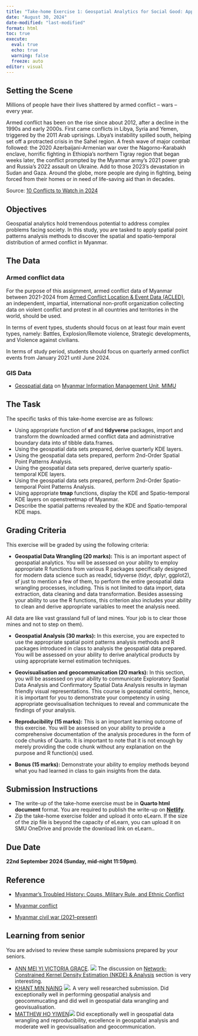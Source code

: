 ```yaml
---
title: "Take-home Exercise 1: Geospatial Analytics for Social Good: Application of Spatial and Spatio-temporal Point Patterns Analysis to discover the geographical distribution of Armed Conflict in Myanmar"
date: "August 30, 2024"
date-modified: "last-modified"
format: html
toc: true
execute: 
  eval: true
  echo: true
  warning: false
  freeze: auto
editor: visual
---
```


## Setting the Scene

Millions of people have their lives shattered by armed conflict – wars – every year.

Armed conflict has been on the rise since about 2012, after a decline in the 1990s and early 2000s. First came conflicts in Libya, Syria and Yemen, triggered by the 2011 Arab uprisings. Libya’s instability spilled south, helping set off a protracted crisis in the Sahel region. A fresh wave of major combat followed: the 2020 Azerbaijani-Armenian war over the Nagorno-Karabakh enclave, horrific fighting in Ethiopia’s northern Tigray region that began weeks later, the conflict prompted by the Myanmar army’s 2021 power grab and Russia’s 2022 assault on Ukraine. Add to those 2023’s devastation in Sudan and Gaza. Around the globe, more people are dying in fighting, being forced from their homes or in need of life-saving aid than in decades. 

Source: [10 Conflicts to Watch in 2024](https://www.crisisgroup.org/global/10-conflicts-watch-2024)

## Objectives

Geospatial analytics hold tremendous potential to address complex problems facing society. In this study, you are tasked to apply spatial point patterns analysis methods to discover the spatial and spatio-temporal distribution of armed conflict in Myanmar.

## The Data

### Armed conflict data

For the purpose of this assignment, armed conflict data of Myanmar between 2021-2024 from [Armed Conflict Location & Event Data (ACLED)](https://acleddata.com/), an independent, impartial, international non-profit organization collecting data on violent conflict and protest in all countries and territories in the world, should be used.

In terms of event types, students should focus on at least four main event types, namely: Battles, Explosion/Remote violence, Strategic developments, and Violence against civilians. 

In terms of study period, students should focus on quarterly armed conflict events from January 2021 until June 2024.

### GIS Data

-   [Geospatial data](http://geonode.themimu.info/layers/?limit=100&offset=0) on [Myanmar Information Management Unit, MIMU](http://www.themimu.info/)

## The Task

The specific tasks of this take-home exercise are as follows:

-   Using appropriate function of **sf** and **tidyverse** packages, import and transform the downloaded armed conflict data and administrative boundary data into sf tibble data.frames.
-   Using the geospatial data sets prepared, derive quarterly KDE layers.
-   Using the geospatial data sets prepared, perform 2nd-Order Spatial Point Patterns Analysis.
-   Using the geospatial data sets prepared, derive quarterly spatio-temporal KDE layers.
-   Using the geospatial data sets prepared, perform 2nd-Order Spatio-temporal Point Patterns Analysis.
-   Using appropriate **tmap** functions, display the KDE and Spatio-temporal KDE layers on openstreetmap of Myanmar.
-   Describe the spatial patterns revealed by the KDE and Spatio-temporal KDE maps.


## Grading Criteria

This exercise will be graded by using the following criteria:

-   **Geospatial Data Wrangling (20 marks):** This is an important aspect of geospatial analytics. You will be assessed on your ability to employ appropriate R functions from various R packages specifically designed for modern data science such as readxl, tidyverse (tidyr, dplyr, ggplot2), sf just to mention a few of them, to perform the entire geospatial data wrangling processes, including. This is not limited to data import, data extraction, data cleaning and data transformation. Besides assessing your ability to use the R functions, this criterion also includes your ability to clean and derive appropriate variables to meet the analysis need. 

::: {.callout-warning}
All data are like vast grassland full of land mines. Your job is to clear those mines and not to step on them).
:::

-   **Geospatial Analysis (30 marks):** In this exercise, you are expected to use the appropriate spatial point patterns analysis methods and R packages introduced in class to analysis the geospatial data prepared. You will be assessed on your ability to derive analytical products by using appropriate kernel estimation techniques.

-   **Geovisualisation and geocommunication (20 marks):** In this section, you will be assessed on your ability to communicate Exploratory Spatial Data Analysis and Confirmatory Spatial Data Analysis results in layman friendly visual representations. This course is geospatial centric, hence, it is important for you to demonstrate your competency in using appropriate geovisualisation techniques to reveal and communicate the findings of your analysis.

-   **Reproducibility (15 marks):** This is an important learning outcome of this exercise. You will be assessed on your ability to provide a comprehensive documentation of the analysis procedures in the form of code chunks of Quarto. It is important to note that it is not enough by merely providing the code chunk without any explanation on the purpose and R function(s) used.

-   **Bonus (15 marks):** Demonstrate your ability to employ methods beyond what you had learned in class to gain insights from the data.

## Submission Instructions

-   The write-up of the take-home exercise must be in **Quarto html document** format. You are required to publish the write-up on [**Netlify**](https://www.netlify.com/).
-   Zip the take-home exercise folder and upload it onto eLearn. If the size of the zip file is beyond the capacity of eLearn, you can upload it on SMU OneDrive and provide the download link on eLearn..

## Due Date

**22nd September 2024 (Sunday, mid-night 11:59pm)**.

## Reference

-   [Myanmar’s Troubled History: Coups, Military Rule, and Ethnic Conflict](https://www.cfr.org/backgrounder/myanmar-history-coup-military-rule-ethnic-conflict-rohingya)

-   [Myanmar conflict](https://en.wikipedia.org/wiki/Myanmar_conflict)

-   [Myanmar civil war (2021–present)](https://en.wikipedia.org/wiki/Myanmar_civil_war_(2021%E2%80%93present))


## Learning from senior

You are advised to review these sample submissions prepared by your seniors.

-   [ANN MEI YI VICTORIA GRACE](https://is415-gaa-vic.netlify.app/take-home_ex/take-home_ex01/take-home_ex01). ![](img/thumbup1.jpg) The discussion on [Network-Constrained Kernel Density Estimation (NKDE) & Analysis](https://is415-gaa-vic.netlify.app/take-home_ex/take-home_ex01/take-home_ex01a#network-constrained-kernel-density-estimation-nkde-analysis) section is very interesting.
-   [KHANT MIN NAING](https://is415-geospatial-with-khant.netlify.app/take-home_ex/take-home_ex01) ![](img/thumbup1.jpg). A very well researched submission. Did exceptionally well in performing geospatial analysis and geocommucating and did well in geospatial data wrangling and geovisualisation.
-   [MATTHEW HO YIWEN](https://is415-gaa-matthew-ho.netlify.app/takehomeex/takehomeex1/the1)![](img/thumbup1.jpg) Did exceptionally well in geospatial data wrangling and reproducibility, excellence in geospatial analysis and moderate well in geovisualisation and geocommunication.\
